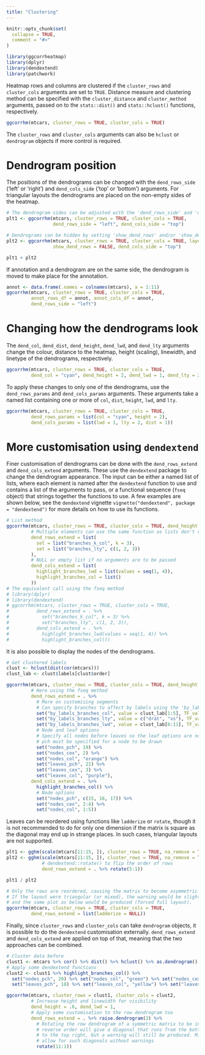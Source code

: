 ```yaml
---
title: "Clustering"
---
```


```r
knitr::opts_chunk$set(
  collapse = TRUE,
  comment = "#>"
)
```

```r
library(ggcorrheatmap)
library(dplyr)
library(dendextend)
library(patchwork)
```

Heatmap rows and columns are clustered if the `cluster_rows` and `cluster_cols` arguments are set to `TRUE`. Distance measure and clustering method can be specified with the `cluster_distance` and `cluster_method` arguments, passed on to the `stats::dist()` and `stats::hclust()` functions, respectively.

```r
ggcorrhm(mtcars, cluster_rows = TRUE, cluster_cols = TRUE)
```

The `cluster_rows` and `cluster_cols` arguments can also be `hclust` or `dendrogram` objects if more control is required.

# Dendrogram position

The positions of the dendrograms can be changed with the `dend_rows_side` ('left' or 'right') and `dend_cols_side` ('top' or 'bottom') arguments. For triangular layouts the dendrograms are placed on the non-empty sides of the heatmap.

```r
# The dendrogram sides can be adjusted with the 'dend_rows_side' and 'dend_cols_side' arguments
plt1 <- ggcorrhm(mtcars, cluster_rows = TRUE, cluster_cols = TRUE,
                 dend_rows_side = "left", dend_cols_side = "top")

# Dendrograms can be hidden by setting 'show_dend_rows' and/or 'show_dend_cols' to FALSE
plt2 <- ggcorrhm(mtcars, cluster_rows = TRUE, cluster_cols = TRUE, layout = "bl",
                 show_dend_rows = FALSE, dend_cols_side = "top")

plt1 + plt2
```

If annotation and a dendrogram are on the same side, the dendrogram is moved to make place for the annotation.

```r
annot <- data.frame(.names = colnames(mtcars), a = 1:11)
ggcorrhm(mtcars, cluster_rows = TRUE, cluster_cols = TRUE,
         annot_rows_df = annot, annot_cols_df = annot,
         dend_rows_side = "left")
```

# Changing how the dendrograms look

The `dend_col`, `dend_dist`, `dend_height`, `dend_lwd`, and `dend_lty` arguments change the colour, distance to the heatmap, height (scaling), linewidth, and linetype of the dendrograms, respectively. 

```r
ggcorrhm(mtcars, cluster_rows = TRUE, cluster_cols = TRUE,
         dend_col = "cyan", dend_height = 2, dend_lwd = 1, dend_lty = 2)
```

To apply these changes to only one of the dendrograms, use the `dend_rows_params` and `dend_cols_params` arguments. These arguments take a named list containing one or more of `col`, `dist`, `height`, `lwd`, and `lty`.

```r
ggcorrhm(mtcars, cluster_rows = TRUE, cluster_cols = TRUE,
         dend_rows_params = list(col = "cyan", height = 2),
         dend_cols_params = list(lwd = 1, lty = 2, dist = 1))
```

# More customisation using `dendextend`

Finer customisation of dendrograms can be done with the `dend_rows_extend` and `dend_cols_extend` arguments. These use the `dendextend` package to change the dendrogram appearance. The input can be either a named list of lists, where each element is named after the `dendextend` function to use and contains a list of the arguments to pass, or a functional sequence (`fseq` object) that strings together the functions to use. A few examples are shown below, see the `dendextend` vignette `vignette("dendextend", package = "dendextend")` for more details on how to use its functions.

```r
# List method
ggcorrhm(mtcars, cluster_rows = TRUE, cluster_cols = TRUE, dend_height = 1,
         # Multiple elements can use the same function as lists don't require unique names
         dend_rows_extend = list(
           set = list("branches_k_col", k = 3),
           set = list("branches_lty", c(1, 2, 3))
         ),
         # NULL or empty list if no arguments are to be passed
         dend_cols_extend = list(
           highlight_branches_lwd = list(values = seq(1, 4)),
           highlight_branches_col = list()
         ))
# The equivalent call using the fseq method
# library(dplyr)
# library(dendextend)
# ggcorrhm(mtcars, cluster_rows = TRUE, cluster_cols = TRUE,
#          dend_rows_extend = . %>%
#            set("branches_k_col", k = 3) %>%
#            set("branches_lty", c(1, 2, 3)),
#          dend_cols_extend = . %>%
#            highlight_branches_lwd(values = seq(1, 4)) %>%
#            highlight_branches_col())
```

It is also possible to display the nodes of the dendrograms.

```r
# Get clustered labels
clust <- hclust(dist(cor(mtcars)))
clust_lab <- clust$labels[clust$order]

ggcorrhm(mtcars, cluster_rows = TRUE, cluster_cols = TRUE, dend_height = 1,
         # Here using the fseq method
         dend_rows_extend = . %>%
           # More on customising segments
           # Can specify branches to affect by labels using the 'by_labels_branches_*' options
           set("by_labels_branches_col", value = clust_lab[1:5], TF_values = "red") %>%
           set("by_labels_branches_lty", value = c("drat", "vs"), TF_values = 3) %>%
           set("by_labels_branches_lwd", value = clust_lab[6:11], TF_values = 1) %>%
           # Node and leaf options
           # Specify all nodes before leaves so the leaf options are not overwritten
           # pch must be specified for a node to be drawn
           set("nodes_pch", 19) %>%
           set("nodes_cex", 2) %>%
           set("nodes_col", "orange") %>%
           set("leaves_pch", 21) %>%
           set("leaves_cex", 3) %>%
           set("leaves_col", "purple"),
         dend_cols_extend = . %>%
           highlight_branches_col() %>%
           # Node options
           set("nodes_pch", c(15, 16, 17)) %>%
           set("nodes_cex", 2:4) %>%
           set("nodes_col", 1:5))
```

Leaves can be reordered using functions like `ladderize` or `rotate`, though it is not recommended to do for only one dimension if the matrix is square as the diagonal may end up in strange places. In such cases, triangular layouts are not supported.

```r
plt1 <- gghm(scale(mtcars[11:15, ]), cluster_rows = TRUE, na_remove = TRUE) # Remove NaNs introduced by scaling
plt2 <- gghm(scale(mtcars[11:15, ]), cluster_rows = TRUE, na_remove = TRUE,
             # dendextend::rotate() to flip the order of rows
             dend_rows_extend = . %>% rotate(5:1))

plt1 / plt2
```

```r
# Only the rows are reordered, causing the matrix to become asymmetric
# If the layout were triangular (or mixed), the warning would be slightly different
# and the same plot as below would be produced (forced full layout).
ggcorrhm(mtcars, cluster_rows = TRUE, cluster_cols = TRUE,
         dend_rows_extend = list(ladderize = NULL))
```

Finally, since `cluster_rows` and `cluster_cols` can take `dendrogram` objects, it is possible to do the `dendextend` customisation externally. `dend_rows_extend` and `dend_cols_extend` are applied on top of that, meaning that the two approaches can be combined.

```r
# Cluster data before
clust1 <- mtcars %>% cor() %>% dist() %>% hclust() %>% as.dendrogram()
# Apply some dendextend functions
clust2 <- clust1 %>% highlight_branches_col() %>%
  set("nodes_pch", 20) %>% set("nodes_col", "green") %>% set("nodes_cex", 2) %>%
  set("leaves_pch", 18) %>% set("leaves_col", "yellow") %>% set("leaves_cex", 3)

ggcorrhm(mtcars, cluster_rows = clust1, cluster_cols = clust2,
         # Increase height and linewidth for visibility
         dend_height = .6, dend_lwd = 1,
         # Apply some customisation to the row dendrogram too
         dend_rows_extend = . %>% raise.dendrogram(3) %>%
           # Rotating the row dendrogram of a symmetric matrix to be in the
           # reverse order will give a diagonal that runs from the bottom left
           # to the top right, but a warning will still be produced. Mixed layouts 
           # allow for such diagonals without warnings
           rotate(11:1))

```

